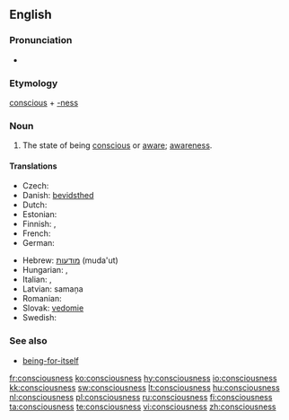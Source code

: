 ==English==

===Pronunciation===
*{{audio|en-us-consciousness.ogg|Audio (US)}}

===Etymology===
[[conscious]] + [[-ness]]

===Noun===
{{wikipedia}}
{{en-noun|es|-}}

# The state of being [[conscious]] or [[aware]]; [[awareness]].

====Translations====
{{trans-top|awareness}}
* Czech: {{t-|cs|vědomí|n}}
* Danish: [[bevidsthed]]
* Dutch: {{t+|nl|bewustzijn|n}}
* Estonian: {{t-|et|teadvus}}
* Finnish: {{t-|fi|tajunta}}, {{t-|fi|taju}}
* French: {{t+|fr|conscience|f}}
* German: {{t+|de|Bewusstsein|n}}
{{trans-mid}}
* Hebrew: [[מודעות]] (muda'ut) {{f}}
* Hungarian: {{t|hu|tudatosság}}, {{t+|hu|tudat}}
* Italian: {{t+|it|conoscenza|f}}, {{t+|it|coscienza|f}}
* Latvian: samaņa  {{n}}
* Romanian: {{t-|ro|conştiinţă|f}}
* Slovak: [[vedomie]]  {{n}}
* Swedish: {{t+|sv|medvetande|n}}
{{trans-bottom}}

===See also===
* [[being-for-itself]]

[[fr:consciousness]]
[[ko:consciousness]]
[[hy:consciousness]]
[[io:consciousness]]
[[kk:consciousness]]
[[sw:consciousness]]
[[lt:consciousness]]
[[hu:consciousness]]
[[nl:consciousness]]
[[pl:consciousness]]
[[ru:consciousness]]
[[fi:consciousness]]
[[ta:consciousness]]
[[te:consciousness]]
[[vi:consciousness]]
[[zh:consciousness]]